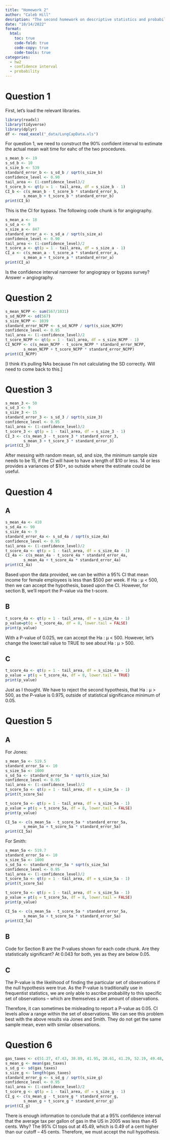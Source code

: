```yaml
---
title: "Homework 2"
author: "Caleb Hill"
desription: "The second homework on descriptive statistics and probability"
date: "10/14/2022"
format:
  html: 
    toc: true
    code-fold: true
    code-copy: true
    code-tools: true
categories:
  - hw2
  - confidence interval
  - probability
---
```


# Question 1

First, let's load the relevant libraries.

```r
library(readxl)
library(tidyverse)
library(dplyr)
df <- read_excel("_data/LungCapData.xls")
```

For question 1, we need to construct the 90% confident interval to estimate the actual mean wait time for eahc of the two procedures.

```r
s_mean_b <- 19
s_sd_b <- 10
s_size_b <- 539
standard_error_b <- s_sd_b / sqrt(s_size_b)
confidence_level <- 0.90
tail_area <- (1-confidence_level)/2
t_score_b <- qt(p = 1 - tail_area, df = s_size_b - 1)
CI_b <- c(s_mean_b - t_score_b * standard_error_b,
        s_mean_b + t_score_b * standard_error_b)
print(CI_b)
```

This is the CI for bypass. The following code chunk is for angiography.

```r
s_mean_a <- 18
s_sd_a <- 9
s_size_a <- 847
standard_error_a <- s_sd_a / sqrt(s_size_a)
confidence_level <- 0.90
tail_area <- (1-confidence_level)/2
t_score_a <- qt(p = 1 - tail_area, df = s_size_a - 1)
CI_a <- c(s_mean_a - t_score_a * standard_error_a,
        s_mean_a + t_score_a * standard_error_a)
print(CI_a)
```

Is the confidence interval narrower for angiograpy or bypass survey? Answer = angiography.

# Question 2

```r
s_mean_NCPP <- sum(567/1031)
s_sd_NCPP <- sd(567)
s_size_NCPP <- 1039
standard_error_NCPP <- s_sd_NCPP / sqrt(s_size_NCPP)
confidence_level <- 0.95
tail_area <- (1-confidence_level)/2
t_score_NCPP <- qt(p = 1 - tail_area, df = s_size_NCPP - 1)
CI_NCPP <- c(s_mean_NCPP - t_score_NCPP * standard_error_NCPP,
        s_mean_NCPP + t_score_NCPP * standard_error_NCPP)
print(CI_NCPP)
```

[I think it's pulling NAs because I'm not calculating the SD correctly. Will need to come back to this.]

# Question 3

```r
s_mean_3 <- 50
s_sd_3 <- 9
s_size_3 <- 15
standard_error_3 <- s_sd_3 / sqrt(s_size_3)
confidence_level <- 0.95
tail_area <- (1-confidence_level)/2
t_score_3 <- qt(p = 1 - tail_area, df = s_size_3 - 1)
CI_3 <- c(s_mean_3 - t_score_3 * standard_error_3,
        s_mean_3 + t_score_3 * standard_error_3)
print(CI_3)
```

After messing with random mean, sd, and size, the minimum sample size needs to be 15, if the CI will have to have a length of $10 or less. 14 or less provides a variances of $10+, so outside where the estimate could be useful.

# Question 4
## A

```r
s_mean_4a <- 410
s_sd_4a <- 90
s_size_4a <- 9
standard_error_4a <- s_sd_4a / sqrt(s_size_4a)
confidence_level <- 0.95
tail_area <- (1-confidence_level)/2
t_score_4a <- qt(p = 1 - tail_area, df = s_size_4a - 1)
CI_4a <- c(s_mean_4a - t_score_4a * standard_error_4a,
        s_mean_4a + t_score_4a * standard_error_4a)
print(CI_4a)
```

Based upon the data provided, we can be within a 95% CI that mean income for female employees is less than $500 per week. If Ha : μ < 500, then we can accept the hypothesis, based upon the CI. However, for section B, we'll report the P-value via the t-score.

## B

```r
t_score_4a <- qt(p = 1 - tail_area, df = s_size_4a - 1)
p_value=pt(q = t_score_4a, df = 8, lower.tail = FALSE)
print(p_value)
```

With a P-value of 0.025, we can accept the Ha : μ < 500. However, let's change the lower.tail value to TRUE to see about Ha : μ > 500.

## C

```r
t_score_4a <- qt(p = 1 - tail_area, df = s_size_4a - 1)
p_value = pt(q = t_score_4a, df = 8, lower.tail = TRUE)
print(p_value)
```

Just as I thought. We have to reject the second hypothesis, that Ha : μ > 500, as the P-value is 0.975, outside of statistical significance minimum of 0.05.

# Question 5
## A

For Jones:

```r
s_mean_5a <- 519.5
standard_error_5a <- 10
s_size_5a <- 1000
s_sd_5a <- standard_error_5a * sqrt(s_size_5a)
confidence_level <- 0.95
tail_area <- (1-confidence_level)/2
t_score_5a <- qt(p = 1 - tail_area, df = s_size_5a - 1)
print(t_score_5a)

t_score_5a <- qt(p = 1 - tail_area, df = s_size_5a - 1)
p_value = pt(q = t_score_5a, df = 8, lower.tail = FALSE)
print(p_value)

CI_5a <- c(s_mean_5a - t_score_5a * standard_error_5a,
        s_mean_5a + t_score_5a * standard_error_5a)
print(CI_5a)
```
For Smith:

```r
s_mean_5a <- 519.7
standard_error_5a <- 10
s_size_5a <- 1000
s_sd_5a <- standard_error_5a * sqrt(s_size_5a)
confidence_level <- 0.95
tail_area <- (1-confidence_level)/2
t_score_5a <- qt(p = 1 - tail_area, df = s_size_5a - 1)
print(t_score_5a)

t_score_5a <- qt(p = 1 - tail_area, df = s_size_5a - 1)
p_value = pt(q = t_score_5a, df = 8, lower.tail = FALSE)
print(p_value)

CI_5a <- c(s_mean_5a - t_score_5a * standard_error_5a,
        s_mean_5a + t_score_5a * standard_error_5a)
print(CI_5a)
```

## B

Code for Section B are the P-values shown for each code chunk. Are they statistically significant? At 0.043 for both, yes as they are below 0.05.

## C

The P-value is the likelihood of finding the particular set of observations if the null hypothesis were true. As the P-value is traditionally use in frequentist statistics, we are only able to ascribe probability to this specific set of observations -- which are themselves a set amount of observations.

Therefore, it can sometimes be misleading to report a P-value as 0.05. CI levels allow a range within the set of observations. We can see this problem best with the above results via Jones and Smith. They do not get the same sample mean, even with similar observations. 

# Question 6

```r
gas_taxes <- c(51.27, 47.43, 38.89, 41.95, 28.61, 41.29, 52.19, 49.48, 35.02, 48.13, 39.28, 54.41, 41.66, 30.28, 18.49, 38.72, 33.41, 45.02)
s_mean_g <- mean(gas_taxes)
s_sd_g <- sd(gas_taxes)
s_size_g <- length(gas_taxes)
standard_error_g <- s_sd_g / sqrt(s_size_g)
confidence_level <- 0.95
tail_area <- (1-confidence_level)/2
t_score_g <- qt(p = 1 - tail_area, df = s_size_g - 1)
CI_g <- c(s_mean_g - t_score_g * standard_error_g,
        s_mean_g + t_score_g * standard_error_g)
print(CI_g)
```

There is enough information to conclude that at a 95% confidence interval that the average tax per gallon of gas in the US in 2005 was less than 45 cents. Why? The 95% CI tops out at 45.49, which is 0.49 of a cent higher than our cutoff -- 45 cents. Therefore, we must accept the null hypothesis.